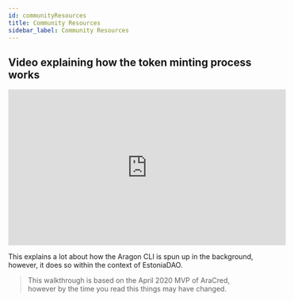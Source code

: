 ```yaml
---
id: communityResources
title: Community Resources
sidebar_label: Community Resources
---
```



## Video explaining how the token minting process works

<iframe width="560" height="315" src="https://www.youtube-nocookie.com/embed/XwJ48-Og2VA" frameborder="0" allow="accelerometer; autoplay; encrypted-media; gyroscope; picture-in-picture" allowfullscreen></iframe>

This explains a lot about how the Aragon CLI is spun up in the background, however, it does so within the context of EstoniaDAO.

> This walkthrough is based on the April 2020 MVP of AraCred, however by the time you read this things may have changed.